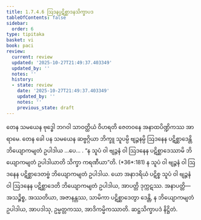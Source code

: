 ```yaml
---
title: 1.7.4.6 ဩဒနပ္ပဋိစ္ဆာဒနသိက္ခာပဒ
tableOfContents: false
sidebar:
  order: 6
type: tipitaka
basket: vi
book: paci
review:
  current: review
  updated: '2025-10-27T21:49:37.403349'
  updated_by: ''
  notes: ''
  history:
  - state: review
    date: '2025-10-27T21:49:37.403349'
    updated_by: ''
    notes: ''
    previous_state: draft
---
```



<ReviewStatus review={frontmatter.review} showDetails={true} />

<HypothesisAnnotation frontmatter={frontmatter} />

<DynamicBreadcrumb />

<Division number="611" book="paci" e="ch" v="2" p="252">

<Paragraph number="1860" book="paci">
တေန သမယေန ဗုဒ္ဓေါ ဘဂဝါ သာဝတ္ထိယံ ဝိဟရတိ ဇေတဝနေ အနာထပိဏ္ဍိကဿ အာရာမေ. တေန ခေါ ပန သမယေန ဆဗ္ဗဂ္ဂိယာ ဘိက္ခူ သူပမ္ပိ ဗျဉ္ဇနမ္ပိ ဩဒနေန ပဋိစ္ဆာဒေန္တိ ဘိယျောကမျတံ ဥပါဒါယ …ပေ… .
</Paragraph>

<Paragraph number="1861" book="paci">
<Emphasis>“န သူပံ ဝါ ဗျဉ္ဇနံ ဝါ ဩဒနေန ပဋိစ္ဆာဒေဿာမိ ဘိယျောကမျတံ ဥပါဒါယာတိ သိက္ခာ ကရဏီယာ”</Emphasis>တိ. (*36*:<Emphasis>181</Emphasis>)
</Paragraph>

<Paragraph number="1862" book="paci">
န သူပံ ဝါ ဗျဉ္ဇနံ ဝါ ဩဒနေန ပဋိစ္ဆာဒေတဗ္ဗံ ဘိယျောကမျတံ ဥပါဒါယ. ယော အနာဒရိယံ ပဋိစ္စ သူပံ ဝါ ဗျဉ္ဇနံ ဝါ ဩဒနေန ပဋိစ္ဆာဒေတိ ဘိယျောကမျတံ ဥပါဒါယ, အာပတ္တိ ဒုက္ကဋဿ.
</Paragraph>

<Paragraph number="1863" book="paci">
အနာပတ္တိ— အသဉ္စိစ္စ, အဿတိယာ, အဇာနန္တဿ, သာမိကာ ပဋိစ္ဆာဒေတွာ ဒေန္တိ, န ဘိယျောကမျတံ ဥပါဒါယ, အာပဒါသု, ဥမ္မတ္တကဿ, အာဒိကမ္မိကဿာတိ.

</Paragraph>
</Division>

<Paragraph number="1864" type="center" book="paci">
ဆဋ္ဌသိက္ခာပဒံ နိဋ္ဌိတံ.
</Paragraph>